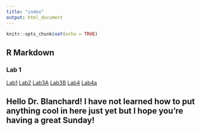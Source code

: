 ```yaml
---
title: "index"
output: html_document
---
```


```r
knitr::opts_chunk$set(echo = TRUE)
```

## R Markdown

### Lab 1 
[Lab1](Lab-1__Jovan-Markovic.html)
[Lab2](Lab-2-Reference-example.html)
[Lab3A](Lab-3A.html)
[Lab3B](Lab-3B.html)
[Lab4](Lab-4.html)
[Lab4a](Lab-file-4a.html)

## Hello Dr. Blanchard! I have not learned how to put anything cool in here just yet but I hope you're having a great Sunday!




